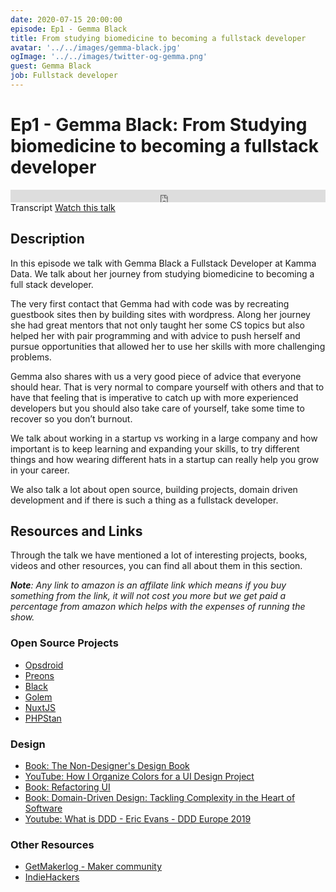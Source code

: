 ```yaml
---
date: 2020-07-15 20:00:00
episode: Ep1 - Gemma Black
title: From studying biomedicine to becoming a fullstack developer
avatar: '../../images/gemma-black.jpg'
ogImage: '../../images/twitter-og-gemma.png'
guest: Gemma Black
job: Fullstack developer
---
```


# Ep1 - Gemma Black: From Studying biomedicine to becoming a fullstack developer

<div class="soundcloud-iframe">
    <iframe class="mb-0" width="100%" height="20" scrolling="no" frameborder="no" allow="autoplay" src="https://w.soundcloud.com/player/?url=https%3A//api.soundcloud.com/tracks/860728810&color=%23fc4056&inverse=true&auto_play=false&show_user=true"></iframe>
</div>

<Link class="link-button mr-4" to="/transcripts/ep1-gemma-black/">Transcript</Link>
<a class="link-button" href="https://youtu.be/-PcIdKIho2E">Watch this talk</a>


## Description

In this episode we talk with Gemma Black a Fullstack Developer at Kamma Data. We talk about her journey from studying biomedicine to becoming a full stack developer.

The very first contact that Gemma had with  code was by recreating guestbook sites then by building sites with wordpress. Along her journey she had great mentors that not only taught her some CS topics but also helped her with pair programming and with advice to push herself and pursue opportunities that allowed her to use her skills with more challenging problems.

Gemma also shares with us a very good piece of advice that everyone should hear. That is very normal to compare yourself with others and that  to have that feeling that  is imperative to  catch up with more experienced developers but you should also take care of yourself, take some time to recover so you don’t burnout.

We talk about working in a startup vs working in a large company and how important is to keep learning and expanding your skills, to try different things and  how wearing different hats in a startup can really help you grow in your career.

We also talk a lot about open source, building projects, domain driven development and if there is such a thing as a fullstack developer.


## Resources and Links

Through the talk we have mentioned a lot of interesting projects, books, videos and other resources, you can find all about them in this section.

_**Note**: Any link to amazon is an affilate link which means if you buy something from the link, it will not cost you more but we get paid a percentage from amazon which helps with the expenses of running the show._


### Open Source Projects

- [Opsdroid](https://opsdroid.dev)
- [Preons](https://www.preons.co/)
- [Black](https://github.com/psf/black)
- [Golem](https://github.com/golemhq/golem)
- [NuxtJS](https://nuxtjs.org/)
- [PHPStan](https://github.com/phpstan/phpstan)


### Design

- [Book: The Non-Designer's Design Book](https://www.amazon.co.uk/gp/product/0133966151/ref=as_li_tl?ie=UTF8&camp=1634&creative=6738&creativeASIN=0133966151&linkCode=as2&tag=fabiorosado-21&linkId=31dc16e3cf9a974809c950eba29514a2)
- [YouTube: How I Organize Colors for a UI Design Project](https://www.youtube.com/watch?v=9S8LGdpNh4Q)
- [Book: Refactoring UI](https://refactoringui.com/book/)
- [Book: Domain-Driven Design: Tackling Complexity in the Heart of Software](https://www.amazon.co.uk/gp/product/0321125215/ref=as_li_tl?ie=UTF8&camp=1634&creative=6738&creativeASIN=0321125215&linkCode=as2&tag=fabiorosado-21&linkId=7c05484d8284a24ec65d49b25030ef85)
- [Youtube: What is DDD - Eric Evans - DDD Europe 2019 ](https://www.youtube.com/watch?v=pMuiVlnGqjk)

### Other Resources

- [GetMakerlog - Maker community](https://getmakerlog.com/log)
- [IndieHackers](https://www.indiehackers.com/)
